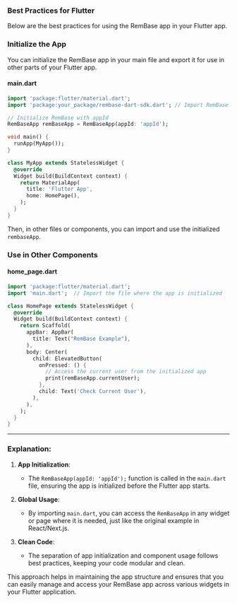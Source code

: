 
### **Best Practices for Flutter**

Below are the best practices for using the RemBase app in your Flutter app.

### **Initialize the App**

You can initialize the RemBase app in your main file and export it for use in other parts of your Flutter app.

#### **main.dart**
```dart
import 'package:flutter/material.dart';
import 'package:your_package/rembase-dart-sdk.dart'; // Import RemBase package

// Initialize RemBase with appId
RemBaseApp remBaseApp = RemBaseApp(appId: 'appId');

void main() {
  runApp(MyApp());
}

class MyApp extends StatelessWidget {
  @override
  Widget build(BuildContext context) {
    return MaterialApp(
      title: 'Flutter App',
      home: HomePage(),
    );
  }
}
```

Then, in other files or components, you can import and use the initialized `rembaseApp`.

### **Use in Other Components**

#### **home_page.dart**
```dart
import 'package:flutter/material.dart';
import 'main.dart';  // Import the file where the app is initialized

class HomePage extends StatelessWidget {
  @override
  Widget build(BuildContext context) {
    return Scaffold(
      appBar: AppBar(
        title: Text("RemBase Example"),
      ),
      body: Center(
        child: ElevatedButton(
          onPressed: () {
            // Access the current user from the initialized app
            print(remBaseApp.currentUser);
          },
          child: Text('Check Current User'),
        ),
      ),
    );
  }
}
```

---

### **Explanation**:
1. **App Initialization**:  
   - The `RemBaseApp(appId: 'appId');` function is called in the `main.dart` file, ensuring the app is initialized before the Flutter app starts.
   
2. **Global Usage**:  
   - By importing `main.dart`, you can access the `RemBaseApp` in any widget or page where it is needed, just like the original example in React/Next.js.

3. **Clean Code**:  
   - The separation of app initialization and component usage follows best practices, keeping your code modular and clean.

This approach helps in maintaining the app structure and ensures that you can easily manage and access your RemBase app across various widgets in your Flutter application. 
